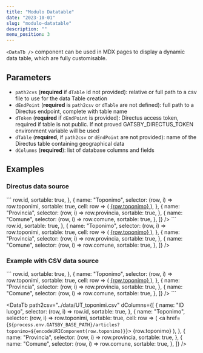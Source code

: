 ```yaml
---
title: "Modulo Datatable"
date: "2023-10-01"
slug: "modulo-datatable"
description: ""
menu_position: 3
---
```



`<DataTb />` component can be used in MDX pages to display a dynamic data table, which are fully customisable.

## Parameters

- `path2cvs` (**required** if `dTable` id not provided): relative or full path to a csv file to use for the data Table creation
- `dEndPoint` (**required** is `path2csv` or `dTable` are not defined): full path to a Directus endpoint, complete with table name
- `dToken` (**required** if `dEndPoint` is provided): Directus access token, required if table is not public. If not proved GATSBY_DIRECTUS_TOKEN environment variable will be used
- `dTable` (**required**, if `path2csv` or `dEndPoint` are not provided): name of the Directus table containing geographical data
- `dColumns` (**required**): list of database columns and fields

## Examples

###  Directus data source

<div class="row">
  <div class="col-sm-4">
```
<DataTb
  dEndPoint="https://landscapearchaeology.eu/db/items/toponimi?limit=1000&offset=0"
  dToken="sxE2XHdJMWJiymA9w2QJFGJWG9AAnq6E"
  dColumns={[
    {
      name: "ID luogo",
      selector: (row, i) => row.id,
      sortable: true,
    },
    {
      name: "Toponimo",
      selector: (row, i) => row.toponimi,
      sortable: true,
      cell: row => ( 
        <a href={`${process.env.GATSBY_BASE_PATH}/articles?toponimo=${encodeURIComponent(row.toponimo)}`}>
          {row.toponimo}
        </a>
      ),
    },
    {
      name: "Provincia",
      selector: (row, i) => row.provincia,
      sortable: true,
    },
    {
      name: "Comune",
      selector: (row, i) => row.comune,
      sortable: true,
    },
  ]}
/>
```
  </div>
  <div class="col-sm-8">
  <DataTb
  dEndPoint="https://landscapearchaeology.eu/db/items/toponimi?limit=1000&offset=0"
  dToken="sxE2XHdJMWJiymA9w2QJFGJWG9AAnq6E"
  dColumns={[
    {
      name: "ID luogo",
      selector: (row, i) => row.id,
      sortable: true,
    },
    {
      name: "Toponimo",
      selector: (row, i) => row.toponimi,
      sortable: true,
      cell: row => ( 
        <a href={`${process.env.GATSBY_BASE_PATH}/articles?toponimo=${encodeURIComponent(row.toponimo)}`}>
          {row.toponimo}
        </a>
      ),
    },
    {
      name: "Provincia",
      selector: (row, i) => row.provincia,
      sortable: true,
    },
    {
      name: "Comune",
      selector: (row, i) => row.comune,
      sortable: true,
    },
  ]}
/>
  </div>
</div>



### Example with CSV data source


<div class="row">
  <div class="col-sm-4">
```
<DataTb
  path2csv="../data/UT_toponimi.csv"
  dColumns={[
    {
      name: "ID luogo",
      selector: (row, i) => row.id,
      sortable: true,
    },
    {
      name: "Toponimo",
      selector: (row, i) => row.toponimi,
      sortable: true,
      cell: row => (
        <a href={`${process.env.GATSBY_BASE_PATH}/articles?toponimo=${encodeURIComponent(row.toponimo)}`}>
          {row.toponimo}
        </a>
    ),
    },
    {
      name: "Provincia",
      selector: (row, i) => row.provincia,
      sortable: true,
    },
    {
      name: "Comune",
      selector: (row, i) => row.comune,
      sortable: true,
    },
  ]}
/>
```
  </div>
  <div class="col-sm-8">

<DataTb
  path2csv="../data/UT_toponimi.csv"
  dColumns={[
    {
      name: "ID luogo",
      selector: (row, i) => row.id,
      sortable: true,
    },
    {
      name: "Toponimo",
      selector: (row, i) => row.toponimi,
      sortable: true,
      cell: row => (
        <a href={`${process.env.GATSBY_BASE_PATH}/articles?toponimo=${encodeURIComponent(row.toponimo)}`}>
          {row.toponimo}
        </a>
    ),
    },
    {
      name: "Provincia",
      selector: (row, i) => row.provincia,
      sortable: true,
    },
    {
      name: "Comune",
      selector: (row, i) => row.comune,
      sortable: true,
    },
  ]}
/>
  </div>
</div>